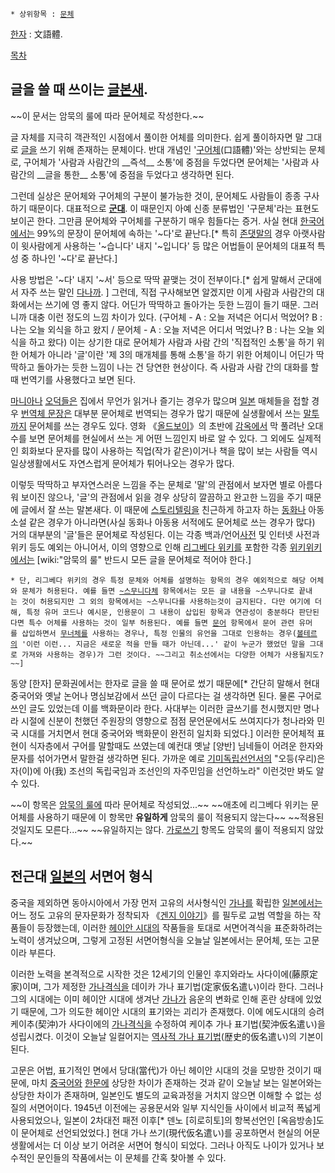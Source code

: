  * 상위항목 : [[문체]]

[[한자]] : 文語體.

[[목차]]
== 글을 쓸 때 쓰이는 [[문체|글본새]]. ==
~~이 문서는 암묵의 룰에 따라 문어체로 작성한다.~~

글 자체를 지극히 객관적인 시점에서 풀이한 어체를 의미한다. 쉽게 풀이하자면 말 그대로 [[글]]을 쓰기 위해 존재하는 문체이다. 반대 개념인 '[[구어체]](口語體)'와는 상반되는 문체로, 구어체가 '사람과 사람간의 __즉석__ 소통'에 중점을 두었다면 문어체는 '사람과 사람간의 __글을 통한__ 소통'에 중점을 두었다고 생각하면 된다.

그런데 실상은 문어체와 구어체의 구분이 불가능한 것이, 문어체도 사람들이 종종 구사하기 때문이다. 대표적으로 '''[[군대]]'''. 이 때문인지 아예 신종 분류법인 '구문체'라는 표현도 보이곤 한다. 그만큼 문어체와 구어체를 구분하기 매우 힘들다는 증거. 사실 현대 [[한국어]]에서는 99%의 문장이 문어체에 속하는 '~다'로 끝난다.[* 특히 [[존댓말]]의 경우 아랫사람이 윗사람에게 사용하는 '~습니다' 내지 '~입니다' 등 많은 어법들이 문어체의 대표적 특성 중 하나인 '~다'로 끝난다.]

사용 방법은 '~다' 내지 '~서' 등으로 딱딱 끝맺는 것이 전부이다.[* 쉽게 말해서 군대에서 자주 쓰는 말인 [[다나까]]. ] 그런데, 직접 구사해보면 알겠지만 이게 사람과 사람간의 대화에서는 쓰기에 영 좋지 않다. 어딘가 딱딱하고 돌아가는 듯한 느낌이 들기 때문. 그러니까 대충 이런 정도의 느낌 차이가 있다. (구어체 - A : 오늘 저녁은 어디서 먹었어? B : 나는 오늘 외식을 하고 왔지 / 문어체 - A : 오늘 저녁은 어디서 먹었나? B : 나는 오늘 외식을 하고 왔다) 이는 상기한 대로 문어체가 사람과 사람 간의 '직접적인 소통'을 하기 위한 어체가 아니라 '글'이란 '제 3의 매개체를 통해 소통'을 하기 위한 어체이니 어딘가 딱딱하고 돌아가는 듯한 느낌이 나는 건 당연한 현상이다. 즉 사람과 사람 간의 대화를 할 때 번역기를 사용했다고 보면 된다.

{{{#!html
<iframe width="560" height="315" src="//www.youtube.com/embed/MShm0TC_9YA" frameborder="0" allowfullscreen></iframe>
}}}


[[마니아]]나 [[오덕]]들은 집에서 무언가 읽거나 즐기는 경우가 많으며 [[일본]] 매체들을 접할 경우 [[번역체 문장]]은 대부분 문어체로 번역되는 경우가 많기 때문에 실생활에서 쓰는 [[말투]]까지 문어체를 쓰는 경우도 있다. 영화 《[[올드보이]]》의 초반에 [[감옥]]에서 막 풀려난 오대수를 보면 문어체를 현실에서 쓰는 게 어떤 느낌인지 바로 알 수 있다.
그 외에도 실제적인 회화보다 문자를 많이 사용하는 직업(작가 같은)이거나 책을 많이 보는 사람들 역시 일상생활에서도 자연스럽게 문어체가 튀어나오는 경우가 많다.

이렇듯 딱딱하고 부자연스러운 느낌을 주는 문체로 '말'의 관점에서 보자면 별로 아름다워 보이진 않으나, '글'의 관점에서 읽을 경우 상당히 깔끔하고 완고한 느낌을 주기 때문에 글에서 잘 쓰는 말본새다. 이 때문에 [[스토리텔링]]을 친근하게 하고자 하는 [[동화]]나 아동 소설 같은 경우가 아니라면(사실 동화나 아동용 서적에도 문어체로 쓰는 경우가 많다) 거의 대부분의 '글'들은 문어체로 작성된다. 이는 각종 백과/언어[[사전]] 및 인터넷 사전과 위키 등도 예외는 아니어서, 이의 영향으로 인해 [[리그베다 위키]]를 포함한 각종 [[위키위키]]에서는 [wiki:"암묵의 룰" 반드시 모든 글을 문어체로 적어야 한다.]

 * 단, 리그베다 위키의 경우 특정 문체와 어체를 설명하는 항목의 경우 예외적으로 해당 어체와 문체가 허용된다. 예를 들면 [[~스무니다체]] 항목에서는 모든 글 내용을 ~스무니다로 끝내는 것이 허용되지만 그 외의 항목에서는 ~스무니다를 사용하는것이 금지된다. 다만 여기에 더해, 특정 유머 코드나 예시문, 인용문이 그 내용이 삽입된 항목과 연관성이 충분하다 판단된다면 특수 어체를 사용하는 것이 일부 허용된다. 예를 들면 [[문어]] 항목에서 문어 관련 유머를 삽입하면서 [[무너체]]를 사용하는 경우나, 특정 인물의 유언을 그대로 인용하는 경우([[볼테르]]의 '이런 이런... 지금은 새로운 적을 만들 때가 아닌데...' 같이 누군가 했었던 말을 그대로 가져와 사용하는 경우)가 그런 것이다. ~~그리고 취소선에서는 다양한 어체가 사용될지도?~~]

동양 [한자] 문화권에서는 한자로 글을 쓸 때 문어로 썼기 때문에[* 간단히 말해서 현대 중국어와 옛날 논어나 명심보감에서 쓰던 글이 다르다는 걸 생각하면 된다. 물론 구어로 쓰인 글도 있었는데 이를 백화문이라 한다. 사대부는 이러한 글쓰기를 천시했지만 명나라 시절에 신분이 천했던 주원장의 영향으로 점점 문언문에서도 쓰여지다가 청나라와 민국 시대를 거치면서 현대 중국어와 백화문이 완전히 일치화 되었다.] 이러한 문어체적 표현이 식자층에서 구어를 말할때도 쓰였는데 예컨대 옛날 [양반] 님네들이 어려운 한자와 문자를 섞어가면서 말한걸 생각하면 된다. 가까운 예로 [[기미독립선언서]]의 "오등(우리)은 자(이)에 아(我) 조선의 독립국임과 조선인의 자주민임을 선언하노라" 이런것만 봐도 알 수 있다. 

~~이 항목은 [[암묵의 룰]]에 따라 문어체로 작성되었...~~ ~~애초에 리그베다 위키는 문어체를 사용하기 때문에 이 항목만 '''유일하게''' 암묵의 룰이 적용되지 않는다~~ ~~적용된 것일지도 모른다...~~ ~~유일하지는 않다. [[가로쓰기]] 항목도 암묵의 룰이 적용되지 않았다.~~

== 전근대 [[일본]]의 서면어 형식 ==
중국을 제외하면 동아시아에서 가장 먼저 고유의 서사형식인 [[가나]]를 확립한 [[일본]]에서는 어느 정도 고유의 문자문화가 정착되자 《[[겐지 이야기]]》를 필두로 교범 역할을 하는 작품들이 등장했는데, 이러한 [[헤이안 시대]]의 작품들을 토대로 서면어격식을 표준화하려는 노력이 생겨났으며, 그렇게 고정된 서면어형식을 오늘날 일본에서는 문어체, 또는 고문이라 부른다. 

이러한 노력을 본격적으로 시작한 것은 12세기의 인물인 후지와라노 사다이에(藤原定家)이며, 그가 제정한 [[가나]]격식을 데이카 가나 표기법(定家仮名遣い)이라 한다. 그러나 그의 시대에는 이미 헤이안 시대에 생겨난 [[가나]]가 음운의 변화로 인해 혼란 상태에 있었기 때문에, 그가 의도한 헤이안 시대의 표기와는 괴리가 존재했다. 이에 에도시대의 승려 케이추(契沖)가 사다이에의 [[가나]]격식을 수정하여 케이추 가나 표기법(契沖仮名遣い)을 성립시켰다. 이것이 오늘날 일컬어지는 [[역사적 가나 표기법]](歴史的仮名遣い)의 기본이 된다.

고문은 어법, 표기적인 면에서 당대(當代)가 아닌 헤이안 시대의 것을 모방한 것이기 때문에, 마치 [[중국어]]와 [[한문]]에 상당한 차이가 존재하는 것과 같이 오늘날 보는 일본어와는 상당한 차이가 존재하며, 일본인도 별도의 교육과정을 거치지 않으면 이해할 수 없는 성질의 서면어이다. 1945년 이전에는 공용문서와 일부 지식인들 사이에서 비교적 폭넓게 사용되었으나, 일본이 2차대전 패전 이후[* 덴노 [히로히토]의 항복선언인 [옥음방송]도 이 문어체로 선언되었었다.] 현대 가나 쓰기(現代仮名遣い)를 공포하면서 현실의 어문생활에서는 더 이상 보기 어려운 서면어 형식이 되었다. 그러나 아직도 나이가 있거나 보수적인 문인들의 작품에서는 이 문체를 간혹 찾아볼 수 있다.
